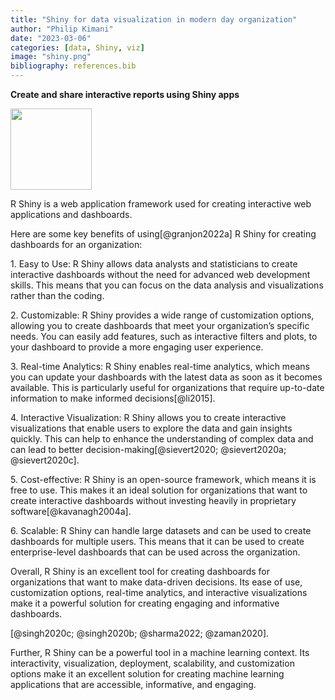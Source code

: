 ```yaml
---
title: "Shiny for data visualization in modern day organization"
author: "Philip Kimani"
date: "2023-03-06"
categories: [data, Shiny, viz]
image: "shiny.png"
bibliography: references.bib
---
```


**Create and share interactive reports using Shiny apps**

![](shiny.png){fig-align="center" width="130"}

R Shiny is a web application framework used for creating interactive web applications and dashboards.

Here are some key benefits of using[@granjon2022a] R Shiny for creating dashboards for an organization:

1\. Easy to Use: R Shiny allows data analysts and statisticians to create interactive dashboards without the need for advanced web development skills. This means that you can focus on the data analysis and visualizations rather than the coding.

2\. Customizable: R Shiny provides a wide range of customization options, allowing you to create dashboards that meet your organization's specific needs. You can easily add features, such as interactive filters and plots, to your dashboard to provide a more engaging user experience.

3\. Real-time Analytics: R Shiny enables real-time analytics, which means you can update your dashboards with the latest data as soon as it becomes available. This is particularly useful for organizations that require up-to-date information to make informed decisions[@li2015].

4\. Interactive Visualization: R Shiny allows you to create interactive visualizations that enable users to explore the data and gain insights quickly. This can help to enhance the understanding of complex data and can lead to better decision-making[@sievert2020; @sievert2020a; @sievert2020c].

5\. Cost-effective: R Shiny is an open-source framework, which means it is free to use. This makes it an ideal solution for organizations that want to create interactive dashboards without investing heavily in proprietary software[@kavanagh2004a].

6\. Scalable: R Shiny can handle large datasets and can be used to create dashboards for multiple users. This means that it can be used to create enterprise-level dashboards that can be used across the organization.

Overall, R Shiny is an excellent tool for creating dashboards for organizations that want to make data-driven decisions. Its ease of use, customization options, real-time analytics, and interactive visualizations make it a powerful solution for creating engaging and informative dashboards.

[@singh2020c; @singh2020b; @sharma2022; @zaman2020].

Further, R Shiny can be a powerful tool in a machine learning context. Its interactivity, visualization, deployment, scalability, and customization options make it an excellent solution for creating machine learning applications that are accessible, informative, and engaging.
